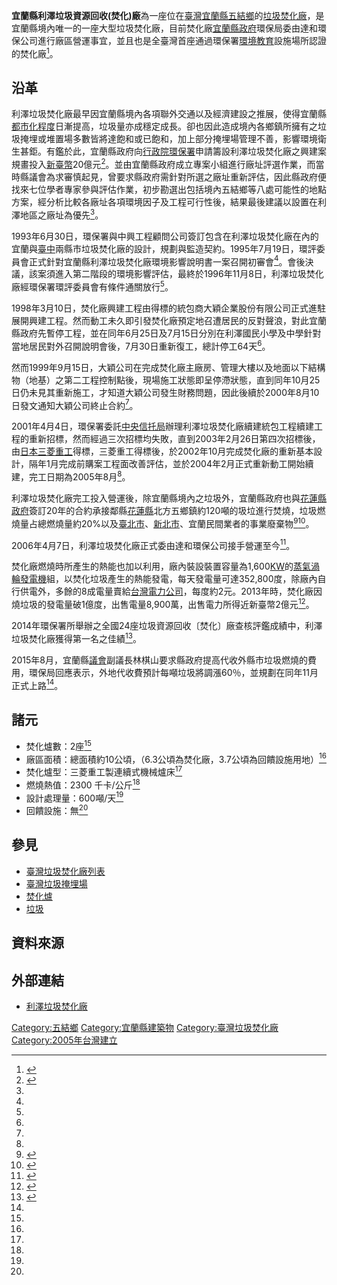 {{Infobox 臺灣垃圾焚化廠
| name               = 宜蘭縣利澤垃圾資源回收(焚化)廠
| image              = %E5%88%A9%E6%BE%A4%E5%9E%83%E5%9C%BE%E7%84%9A%E5%8C%96%E5%BB%A0.png
| image_size         = 300px
| image_caption      = 
| image_alt          = 
| location_map       = Taiwan
| location_map_width = 
| location_map_text  = 
| lat_d              = 24
| lat_m              = 39
| lat_s              = 37.1
| lat_NS             = N
| long_d             = 121
| long_m             = 50
| long_s             = 09.5
| long_EW            = E
| coordinates_type   = type:landmark
| coordinates_display= inline,title
| coordinates_ref    = 
| official_name      = 宜蘭縣利澤垃圾資源回收(焚化)廠
| country            = {{ROC}}（臺灣）
| location           = 宜蘭縣五結鄉成興村利澤工業區利工二路100號
| status             = 營運中
| coordinates        = 
| construction_began = 1996年11月8日
| start_use          = 2005年8月
| owner              = [[宜蘭縣政府|宜蘭縣政府]]環境保護局
| decommissioned     =
| refuse_incineration_plant_number = 2座
| refuse_incineration_plant_type   = {{JPN}}三菱重工製 MARTIN 連續機械式爐床
| design_capacity                  = 600 噸/天
| unit_number                      = 352.8 千度/日
| dsign_lower_heating_value        = 2300 千卡/公斤
| website            = [http://www.yiland.com.tw/index.asp 利澤垃圾焚化廠 官方網站]
| as_of              = 2015-12-22
}}

'''宜蘭縣利澤垃圾資源回收(焚化)廠'''為一座位在[[臺灣|臺灣]][[宜蘭縣|宜蘭縣]][[五結鄉|五結鄉]]的[[焚化爐|垃圾焚化廠]]，是宜蘭縣境內唯一的一座大型垃圾焚化廠，目前焚化廠[[宜蘭縣政府|宜蘭縣政府]]環保局委由達和環保公司進行廠區營運事宜，並且也是全臺灣首座通過環保署[[環境|環境]][[教育|教育]]設施場所認證的焚化廠<ref name="環境教育">{{cite web|language=zh-tw|url=http://www.yiland.com.tw/page/no_07b.asp?G1b_sn=86|title=本縣利澤焚化廠通過環境教育設施場所認證|author=|publisher=利澤焚化廠官網|date=2012-09-05|accessdate=2015-12-22|archive-date=2016-03-05|archive-url=https://web.archive.org/web/20160305070133/http://www.yiland.com.tw/page/no_07b.asp?G1b_sn=86|dead-url=no}}</ref>。

== 沿革 ==
利澤垃圾焚化廠最早因宜蘭縣境內各項聯外交通以及經濟建設之推展，使得宜蘭縣[[都市化程度|都市化程度]]日漸提高，垃圾量亦成穩定成長。卻也因此造成境內各鄉鎮所擁有之垃圾掩埋或堆置場多數皆將達飽和或已飽和，加上部分掩埋場管理不善，影響環境衛生甚鉅。有鑑於此，宜蘭縣政府向[[行政院|行政院]][[環保署|環保署]]申請籌設利澤垃圾焚化廠之興建案規畫投入[[新臺幣|新臺幣]]20億元<ref name="興建歷程">{{cite web|language=zh-tw|url=http://swims.epa.gov.tw/swims/swims_net/Summary/Summary_WEPG3008_Data.aspx|title=宜蘭縣利澤焚化廠建廠摘述|author=|publisher=行政院環境保護署|date=|accessdate=2015-12-22|archive-date=2016-07-27|archive-url=https://web.archive.org/web/20160727095339/http://swims.epa.gov.tw/swims/swims_net/Summary/Summary_WEPG3008_Data.aspx|dead-url=no}}</ref>。並由宜蘭縣政府成立專案小組進行廠址評選作業，而當時縣議會為求審慎起見，曾要求縣政府需針對所選之廠址重新評估，因此縣政府便找來七位學者專家參與評估作業，初步勘選出包括境內五結鄉等八處可能性的地點方案，經分析比較各廠址各項環境因子及工程可行性後，結果最後建議以設置在利澤地區之廠址為優先<ref name="興建歷程"/>。

1993年6月30日，環保署與中興工程顧問公司簽訂包含在利澤垃圾焚化廠在內的宜蘭與[[臺中|臺中]]兩縣市垃圾焚化廠的設計，規劃與監造契約。1995年7月19日，環評委員會正式針對宜蘭縣利澤垃圾焚化廠環境影響說明書一案召開初審會<ref name="興建歷程"/>。會後決議，該案須進入第二階段的環境影響評估，最終於1996年11月8日，利澤垃圾焚化廠經環保署環評委員會有條件通關放行<ref name="興建歷程"/>。

1998年3月10日，焚化廠興建工程由得標的統包商大穎企業股份有限公司正式進駐展開興建工程。然而動工未久即引發焚化廠預定地召遭居民的反對聲浪，對此宜蘭縣政府先暫停工程，並在同年6月25日及7月15日分別在利澤國民小學及中學針對當地居民對外召開說明會後，7月30日重新復工，總計停工64天<ref name="興建歷程"/>。

然而1999年9月15日，大穎公司在完成焚化廠主廠房、管理大樓以及地面以下結構物（地基）之第二工程控制點後，現場施工狀態即呈停滯狀態，直到同年10月25日仍未見其重新施工，才知道大穎公司發生財務問題，因此後續於2000年8月10日發文通知大穎公司終止合約<ref name="興建歷程"/>。

2001年4月4日，環保署委託[[中央信托局|中央信托局]]辦理利澤垃圾焚化廠續建統包工程續建工程的重新招標，然而經過三次招標均失敗，直到2003年2月26日第四次招標後，由[[日本|日本]][[三菱重工|三菱重工]]得標，三菱重工得標後，於2002年10月完成焚化廠的重新基本設計，隔年1月完成前購案工程面改善評估，並於2004年2月正式重新動工開始續建，完工日期為2005年8月<ref name="興建歷程"/>。

利澤垃圾焚化廠完工投入營運後，除宜蘭縣境內之垃圾外，宜蘭縣政府也與[[花蓮縣政府|花蓮縣政府]]簽訂20年的合約承接鄰縣[[花蓮縣|花蓮縣]]北方五鄉鎮約120噸的圾垃進行焚燒，垃圾燃燒量占總燃燒量約20%以及[[臺北市|臺北市]]、[[新北市|新北市]]、宜蘭民間業者的事業廢棄物<ref name="鄰縣代收">{{cite web|language=zh-tw|url=http://www.ilepb.gov.tw/FAQ/FAQContent.aspx?id=16&p=1&cp=20|title=利澤垃圾資源回收(焚化)廠廢棄物處理|author=|publisher=宜蘭縣政府環境保護局|date=|accessdate=2015-12-22|archive-date=2021-02-27|archive-url=https://web.archive.org/web/20210227161810/https://www.ilepb.gov.tw/FAQ/FAQContent.aspx?id=16&p=1&cp=20|dead-url=no}}</ref><ref name="調漲費用">{{cite web|language=zh-tw|url=http://news.ltn.com.tw/news/local/paper/910544|title=〈北部〉利澤焚化廠外縣市代清費 將漲6成|author=朱則瑋|publisher=自由時報|date=2015-08-28|accessdate=2015-12-22|archive-date=2020-06-04|archive-url=https://web.archive.org/web/20200604132104/https://news.ltn.com.tw/news/local/paper/910544|dead-url=no}}</ref>。

2006年4月7日，利澤垃圾焚化廠正式委由達和環保公司接手營運至今<ref name="達和環保">{{cite web|language=zh-tw|url=http://www.tahoho.com.tw/contents/Service01-6.asp|title=宜蘭縣利澤垃圾焚化廠|author=|publisher=達和環保服務公司|date=|accessdate=2015-12-22|archive-url=https://web.archive.org/web/20151226011712/http://www.tahoho.com.tw/contents/Service01-6.asp|archive-date=2015-12-26|dead-url=yes}}</ref>。

焚化廠燃燒時所產生的熱能也加以利用，廠內裝設裝置容量為1,600[[KW|KW]]的[[蒸氣|蒸氣]][[渦輪|渦輪]][[發電機|發電機]]組，以焚化垃圾產生的熱能發電，每天發電量可達352,800度，除廠內自行供電外，多餘的8成電量賣給[[台灣電力公司|台灣電力公司]]，每度約2元。2013年時，焚化廠因燒垃圾的發電量破1億度，出售電量8,900萬，出售電力所得近新臺幣2億元<ref name="發電業務">{{cite web|language=zh-tw|url=http://news.housefun.com.tw/news/article/15297376259.html|title=燒垃圾兼發電　宜蘭焚化廠年賺近4億|author=羅建旺|publisher=好房網News|date=2014-08-23|accessdate=2015-12-22|archive-date=2019-06-17|archive-url=https://web.archive.org/web/20190617030556/https://news.housefun.com.tw/news/article/15297376259.html|dead-url=no}}</ref>。

2014年環保署所舉辦之全國24座垃圾資源回收〔焚化〕廠查核評鑑成績中，利澤垃圾焚化廠獲得第一名之佳績<ref name="查核評鑑">{{cite web|language=zh-tw|url=http://www.nownews.com/n/2015/09/11/1811707|title=環保署評鑑　利澤焚化廠得第一|author=張淑玲|publisher=NOWnews|date=2015-09-11|accessdate=2015-12-22|archive-date=2016-03-05|archive-url=https://web.archive.org/web/20160305071557/http://www.nownews.com/n/2015/09/11/1811707|dead-url=no}}</ref>。

2015年8月，宜蘭縣[[議會|議會]]副議長林棋山要求縣政府提高代收外縣市垃圾燃燒的費用，環保局回應表示，外地代收費預計每噸垃圾將調漲60％，並規劃在同年11月正式上路<ref name="調漲費用"/>。

== 諸元 ==
* 焚化爐數：2座<ref name="達和環保"/>
* 廠區面積：總面積約10公頃，（6.3公頃為焚化廠，3.7公頃為回饋設施用地）<ref name="達和環保"/>
* 焚化爐型：三菱重工製連續式機械爐床<ref name="達和環保"/>
* 燃燒熱值：2300 千卡/公斤<ref name="達和環保"/>
* 設計處理量：600噸/天<ref name="達和環保"/>
* 回饋設施：無<ref name="達和環保"/>

== 參見 ==
* [[臺灣垃圾焚化廠列表|臺灣垃圾焚化廠列表]]
* [[臺灣垃圾掩埋場|臺灣垃圾掩埋場]]
* [[焚化爐|焚化爐]]
* [[垃圾|垃圾]]

== 資料來源 ==
{{reflist|2}}

==外部連結==
*[http://www.yiland.com.tw/index.asp 利澤垃圾焚化廠] {{Wayback|url=http://www.yiland.com.tw/index.asp |date=20201021182456 }}{{zh-tw}}

{{臺灣垃圾焚化廠}}
[[Category:五結鄉|Category:五結鄉]]
[[Category:宜蘭縣建築物|Category:宜蘭縣建築物]]
[[Category:臺灣垃圾焚化廠|Category:臺灣垃圾焚化廠]]
[[Category:2005年台灣建立|Category:2005年台灣建立]]